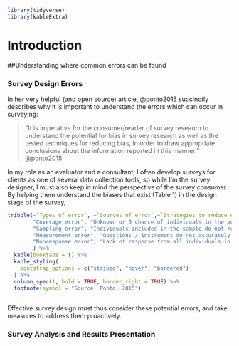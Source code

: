 
```r

library(tidyverse)
library(kableExtra)

```

# Introduction {#intro}



##Understanding where common errors can be found

### Survey Design Errors
In her very helpful (and open source) article, @ponto2015 succinctly describes why it is important to understand the errors which can occur in surveying:

>  "It is imperative for the consumer/reader of survey research to understand the potential for bias in survey research as well as the tested techniques for reducing bias, in order to draw appropriate conclusions about the information reported in this manner." @ponto2015

In my role as an evaluator and a consultant, I often develop surveys for clients as one of several data collection tools, so while I'm the survey designer, I must also keep in mind the perspective of the survey consumer. By helping them understand the biases that exist (Table 1) in the design stage of the survey, 


```r

tribble(~`Types of error`, ~`Sources of error`,~`Strategies to reduce error`,
        "Coverage error", "Unknown or 0 chance of individuals in the population being included in the sample ", "Multimode design",
        "Sampling error", "Individuals included in the sample do not represent the characteristics of the population", "Clearly identify population; diverse participant recruitment strategies; large, random sample",
        "Measurement error", "Questions / instrument do not accurately reflect the topic of interest; questionnaires / interviews do not evoke truthful answers", "Valid, reliable instruments; pretest questions, user-friendly graphics, visual characteristics",
        "Nonresponse error", "Lack of response from all individuals in sample", "user-friendly survey design; follow-up procedures for nonresponders"
        ) %>% 
  kable(booktabs = T) %>% 
  kable_styling(
    bootstrap_options = c("striped", "hover", "bordered")
  ) %>% 
  column_spec(1, bold = TRUE, border_right = TRUE) %>% 
  footnote(symbol = "Source: Ponto, 2015")
  
```

Effective survey design must thus consider these potential errors, and take measures to address them proactively. 

### Survey Analysis and Results Presentation  


